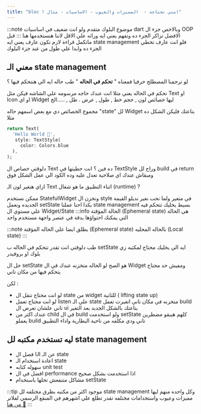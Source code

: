 ```yaml
---
title: "bloc ! امتي تحتاجه -  المميزات والعيوب - الاساسيات - مثال"
---
```



:::note
موضوع البلوك متقدم ولو انت ضعيف في اساسيات dart وبالاخص جزء ال OOP الافضل تزاكر الجزء ده وتفهم يعني ايه وراثه علي الاقل لاننا هنستخدمها هنا
:::
قبل ماتكمل قراءة لازم تكون عارف يعني ايه state management فلو انت عارف تخطي الجزء ده وابدا علي طول من عند جزء البلوك

## معني الـ state management

لو ترجمنا المصطلح حرفيا فمعناه " **تحكم في الحاله** " طب حاله ايه الي هنتحكم فيها ؟

تحكم في الحاله يعني مثلا انت عندك حاجه مرسومه علي الشاشه فيكن مثل Text او Icon او اي Widget
 ليها خصائص لون , حجم خط , طول , عرض . ظل , .....الخ

مجموع الخصائص دي مع بعض اسمهم حاله "state" لل Widget بتاعتك
فليكن الشكل ده مثلا

 ```dart
return Text(
   'Hello World 👋',
    style: TextStyle(
      color: Colors.blue
   ),
);
 ```
 دلوقتي خصاص ال Text ده فين ؟ انت حطيتها في TextStyle وراح لل build في return ومبقاش عندك اي صلاحية تعدل عليه وده الكود الي عمل الشكل فوق

ازاي هنغير لون الـ Text اثناء التطبيق ما هو شغال (runtime) ?

ممكن نستخدم StatefulWidget ونخزن ال style في متغير ولما نحب نغير نديلو القيمة الجديده ونعمل setState
بكدا احنا عملنا state management بسيط يخليك تتحكم فيه علي مستوي ال Widget/State
:::info
 الحالة المؤقتة (Ephemeral state)
  هي الحالة التي يمكنك احتواؤها بدقة في عنصر واجهة مستخدم واحد

:::note
يطلق ايضا علي الحاله المؤقتة (Ephemeral state)  بالحاله المحليه (Local state)
:::


طب دلوقتي انت تقدر تتحكم في الحاله ب setState ايه الي يخليك محتاج لمكتبه زي بلوك او بروفيدر

حل ال setState هو الصح لو الحاله متخزنه عندك في ال Widget ومفيش حد محتاج يتحكم فيها من مكان تاني

لكن :

*  لو انت محتاج تنقل ال state من widget للثانية ( lifting state up)
* لو انت محتاج تعمل listen علي الـ state  متخزنه في مكان تاني اتغيرت تعمل build تاني علشان تعرض ال ui بتاعتك بالشكل الجديد بعد التغير
* عندك اكتر من child في ال build ولو استخدمت setState كلهم هيبقو مضطرين يعملو build تاني ودي مكلفه من ناحية البطارية واداء التطبيق 

## ليه تستخدم مكتبه لل state management
* فصل ال UI عن الـ state
* اعادة استخدام الـ state
* سهوله كتابه unit test 
* افضل في ال performance اذا استخدمت بشكل صحيح
* مشاكل متنفعش تحلها باستخدام setState  


:::tip
موجود اكثر من مكتبه بطرق مختلفه لل state management وكل واحده منهم ليها مميزات وعيوب واستخدامات مختلفه
تقدر تطلع علي اشهرهم في المىقع الرسمي لفلاتر
[من هنا 🔗](https://docs.flutter.dev/data-and-backend/state-mgmt/options) 
:::

